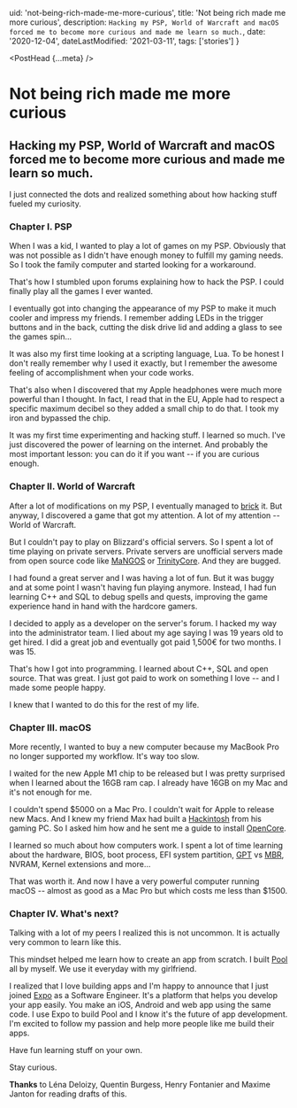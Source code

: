   uid: 'not-being-rich-made-me-more-curious',
  title: 'Not being rich made me more curious',
  description: `Hacking my PSP, World of Warcraft and macOS forced me to become more curious and made me learn so much.`,
  date: '2020-12-04',
  dateLastModified: '2021-03-11',
  tags: ['stories']
}

<PostHead {...meta} />

# Not being rich made me more curious

## Hacking my PSP, World of Warcraft and macOS forced me to become more curious and made me learn so much.

I just connected the dots and realized something about how hacking stuff fueled my curiosity.

### Chapter I. PSP

When I was a kid, I wanted to play a lot of games on my PSP. Obviously that was not possible as I didn't
have enough money to fulfill my gaming needs. So I took the family computer and started looking for a workaround.

That's how I stumbled upon forums explaining how to hack the PSP. I could finally play all the games I ever wanted.

I eventually got into changing the appearance of my PSP to make it much cooler and impress my friends. I remember
adding LEDs in the trigger buttons and in the back, cutting the disk drive lid and adding a glass to see the games spin...

It was also my first time looking at a scripting language, Lua. To be honest
I don't really remember why I used it exactly, but I remember the awesome feeling
of accomplishment when your code works.

That's also when I discovered that my Apple headphones were much more powerful
than I thought. In fact, I read that in the EU, Apple had to respect a specific
maximum decibel so they added a small chip to do that. I took my iron and bypassed the chip.

It was my first time experimenting and hacking stuff. I learned so much.
I've just discovered the power of learning on the internet. And probably the most
important lesson: you can do it if you want -- if you are curious enough.

### Chapter II. World of Warcraft

After a lot of modifications on my PSP, I eventually managed to [brick](<https://en.wikipedia.org/wiki/Brick_(electronics)>) it.
But anyway, I discovered a game that got my attention. A lot of my attention -- World of Warcraft.

But I couldn't pay to play on Blizzard's official servers. So I spent a lot of time playing on private servers.
Private servers are unofficial servers made from open source code like
[MaNGOS](https://github.com/mangos/MaNGOS) or [TrinityCore](https://github.com/TrinityCore/TrinityCore). And they are bugged.

I had found a great server and I was having a lot of fun. But it was buggy and at some point I wasn't having fun playing anymore.
Instead, I had fun learning C++ and SQL to debug spells and quests, improving the game experience hand in hand with the hardcore gamers.

I decided to apply as a developer on the server's forum. I hacked my way into the administrator team.
I lied about my age saying I was 19 years old to get hired. I did a great job and eventually got paid 1,500€ for two months. I was 15.

That's how I got into programming. I learned about C++, SQL and open source.
That was great. I just got paid to work on something I love -- and I made some people happy.

I knew that I wanted to do this for the rest of my life.

### Chapter III. macOS

More recently, I wanted to buy a new computer because my MacBook Pro no longer
supported my workflow. It's way too slow.

I waited for the new Apple M1 chip to be released but I was pretty surprised when
I learned about the 16GB ram cap. I already have 16GB on my Mac and it's not enough for me.

I couldn't spend $5000 on a Mac Pro. I couldn't wait for Apple to release new Macs. And
I knew my friend Max had built a [Hackintosh](https://en.wikipedia.org/wiki/Hackintosh) from his gaming PC. So I asked him how
and he sent me a guide to install [OpenCore](https://dortania.github.io/OpenCore-Install-Guide/).

I learned so much about how computers work. I spent a lot of time learning about
the hardware, BIOS, boot process, EFI system partition,
[GPT](https://en.wikipedia.org/wiki/GUID_Partition_Table) vs [MBR](https://en.wikipedia.org/wiki/Master_boot_record),
NVRAM, Kernel extensions and more...

That was worth it. And now I have a very powerful computer running macOS --
almost as good as a Mac Pro but which costs me less than $1500.

### Chapter IV. What's next?

Talking with a lot of my peers I realized this is not uncommon. It is actually
very common to learn like this.

This mindset helped me learn how to create an app from scratch.
I built [Pool](https://poolmessenger.com) all by myself.
We use it everyday with my girlfriend.

I realized that I love building apps and I'm happy to announce
that I just joined [Expo](https://expo.io) as a Software Engineer. It's a platform
that helps you develop your app easily. You make an iOS, Android and web app
using the same code. I use Expo to build Pool and I know it's the future of app
development. I'm excited to follow my passion and help more people like me build
their apps.

Have fun learning stuff on your own.

Stay curious.

**Thanks** to Léna Deloizy, Quentin Burgess, Henry Fontanier and Maxime Janton
for reading drafts of this.
